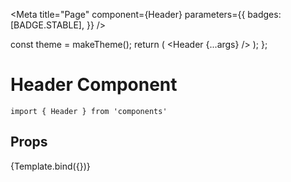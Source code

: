 
<Meta
  title="Page"
  component={Header}
  parameters={{
    badges: [BADGE.STABLE],
  }}
/>

  const theme = makeTheme();
  return (
    <ThemeProvider theme={theme}>
      <Header {...args} />
    </ThemeProvider>
  );
};

# Header Component

```
import { Header } from 'components'
```

## Props

<ArgsTable of={Header} />

<Canvas>
  <Story name="Header">{Template.bind({})}</Story>
</Canvas>
